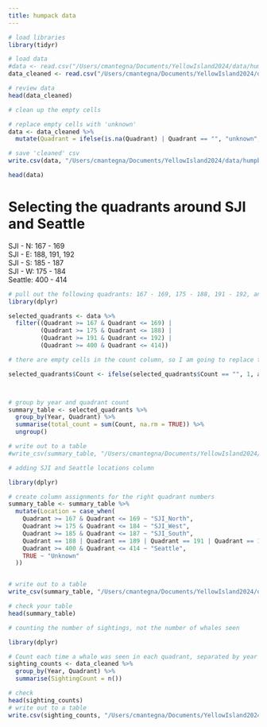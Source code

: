 ```yaml
---
title: humpack data
---
```


```r

# load libraries
library(tidyr)

```

```r

# load data
#data <- read.csv("/Users/cmantegna/Documents/YellowIsland2024/data/humpbacks.csv")
data_cleaned <- read.csv("/Users/cmantegna/Documents/YellowIsland2024/data/humpback_cleaned.csv")

```

```r

# review data
head(data_cleaned)

```

```r

# clean up the empty cells

# replace empty cells with 'unknown' 
data <- data_cleaned %>%
  mutate(Quadrant = ifelse(is.na(Quadrant) | Quadrant == "", "unknown", Quadrant))

# save 'cleaned' csv
write.csv(data, "/Users/cmantegna/Documents/YellowIsland2024/data/humpback_cleaned.csv", row.names = FALSE)

head(data)

```

# Selecting the quadrants around SJI and Seattle

SJI - N: 167 - 169\
SJI - E: 188, 191, 192\
SJI - S: 185 - 187\
SJI - W: 175 - 184\
Seattle: 400 - 414

```r

# pull out the following quadrants: 167 - 169, 175 - 188, 191 - 192, and 400 - 414
library(dplyr)

selected_quadrants <- data %>%
  filter((Quadrant >= 167 & Quadrant <= 169) |
         (Quadrant >= 175 & Quadrant <= 188) |
         (Quadrant >= 191 & Quadrant <= 192) |
         (Quadrant >= 400 & Quadrant <= 414))

```

```r

# there are empty cells in the count column, so I am going to replace them with 1 since at least 1 must have been seen to account for a recorded sighting.

selected_quadrants$Count <- ifelse(selected_quadrants$Count == "", 1, as.numeric(selected_quadrants$Count))



# group by year and quadrant count
summary_table <- selected_quadrants %>%
  group_by(Year, Quadrant) %>%
  summarise(total_count = sum(Count, na.rm = TRUE)) %>%
  ungroup()

# write out to a table
#write_csv(summary_table, "/Users/cmantegna/Documents/YellowIsland2024/output/humpback_quadrant_totals.csv")

```

```r

# adding SJI and Seattle locations column

library(dplyr)

# create column assignments for the right quadrant numbers
summary_table <- summary_table %>%
  mutate(Location = case_when(
    Quadrant >= 167 & Quadrant <= 169 ~ "SJI_North",
    Quadrant >= 175 & Quadrant <= 184 ~ "SJI_West",
    Quadrant >= 185 & Quadrant <= 187 ~ "SJI_South",
    Quadrant == 188 | Quadrant == 189 | Quadrant == 191 | Quadrant == 192 ~ "SJI_East",
    Quadrant >= 400 & Quadrant <= 414 ~ "Seattle",
    TRUE ~ "Unknown" 
  ))


# write out to a table
write_csv(summary_table, "/Users/cmantegna/Documents/YellowIsland2024/output/humpback_quadrant_totals.csv")

# check your table
head(summary_table)
```

```r

# counting the number of sightings, not the number of whales seen

library(dplyr)

# Count each time a whale was seen in each quadrant, separated by year
sighting_counts <- data_cleaned %>%
  group_by(Year, Quadrant) %>%
  summarise(SightingCount = n())

# check
head(sighting_counts)
# write out to a table
write.csv(sighting_counts, "/Users/cmantegna/Documents/YellowIsland2024/output/humpback_sighting_totals.csv")
```

